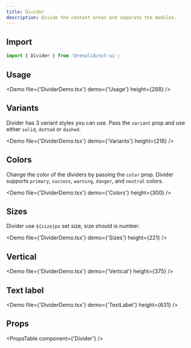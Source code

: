 ```yaml
---
title: Divider
description: Divide the content areas and separate the modules.
---
```


## Import

```javascript
import { Divider } from '@resolid/nxt-ui';
```

## Usage

<Demo file={'DividerDemo.tsx'} demo={'Usage'} height={288} />

## Variants

Divider has 3 variant styles you can use. Pass the `variant` prop and use either `solid`, `dotted` or `dashed`.

<Demo file={'DividerDemo.tsx'} demo={'Variants'} height={218} />

## Colors

Change the color of the dividers by passing the `color` prop. Divider supports `primary`, `success`, `warning`, `danger`, and `neutral` colors.

<Demo file={'DividerDemo.tsx'} demo={'Colors'} height={300} />

## Sizes

Divider use `${size}px` set size, size should is number.

<Demo file={'DividerDemo.tsx'} demo={'Sizes'} height={221} />

## Vertical

<Demo file={'DividerDemo.tsx'} demo={'Vertical'} height={375} />

## Text label

<Demo file={'DividerDemo.tsx'} demo={'TextLabel'} height={631} />

## Props

<PropsTable component={'Divider'} />
